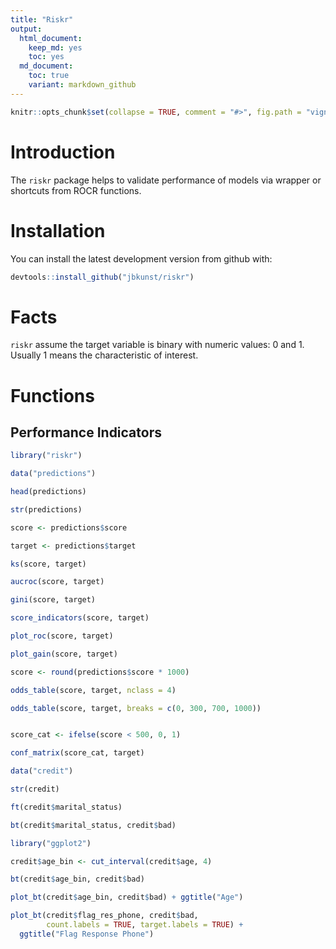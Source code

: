 ```yaml
---
title: "Riskr"
output:
  html_document:
    keep_md: yes
    toc: yes
  md_document:
    toc: true
    variant: markdown_github
---
```

<!-- README.md is generated from README.Rmd. Please edit that file -->

```r
knitr::opts_chunk$set(collapse = TRUE, comment = "#>", fig.path = "vignettes/figures/")
```

# Introduction

The `riskr` package helps to validate performance of models via wrapper or shortcuts from ROCR functions. 

# Installation

You can install the latest development version from github with:

```r
devtools::install_github("jbkunst/riskr")
```

# Facts

`riskr` assume the target variable is binary with numeric values: 0 and 1. Usually 1 means the characteristic of interest.

# Functions

## Performance Indicators

```r
library("riskr")

data("predictions")

head(predictions)

str(predictions)

score <- predictions$score

target <- predictions$target

ks(score, target)

aucroc(score, target)

gini(score, target)

score_indicators(score, target)

plot_roc(score, target)

plot_gain(score, target)

score <- round(predictions$score * 1000)

odds_table(score, target, nclass = 4)

odds_table(score, target, breaks = c(0, 300, 700, 1000))


score_cat <- ifelse(score < 500, 0, 1)

conf_matrix(score_cat, target)

data("credit")

str(credit)

ft(credit$marital_status)

bt(credit$marital_status, credit$bad)

library("ggplot2")

credit$age_bin <- cut_interval(credit$age, 4)

bt(credit$age_bin, credit$bad)

plot_bt(credit$age_bin, credit$bad) + ggtitle("Age")

plot_bt(credit$flag_res_phone, credit$bad,
        count.labels = TRUE, target.labels = TRUE) +
  ggtitle("Flag Response Phone")
```

